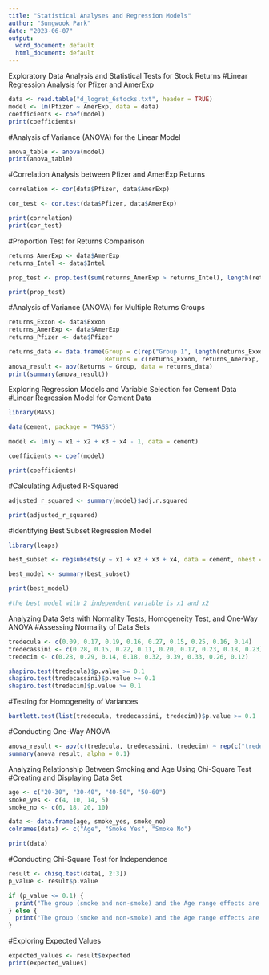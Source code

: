 ```yaml
---
title: "Statistical Analyses and Regression Models"
author: "Sungwook Park"
date: "2023-06-07"
output:
  word_document: default
  html_document: default
---
```

Exploratory Data Analysis and Statistical Tests for Stock Returns
#Linear Regression Analysis for Pfizer and AmerExp
```r
data <- read.table("d_logret_6stocks.txt", header = TRUE)
model <- lm(Pfizer ~ AmerExp, data = data)
coefficients <- coef(model)
print(coefficients)

```
#Analysis of Variance (ANOVA) for the Linear Model
```r
anova_table <- anova(model)
print(anova_table)
```
#Correlation Analysis between Pfizer and AmerExp Returns
```r
correlation <- cor(data$Pfizer, data$AmerExp)

cor_test <- cor.test(data$Pfizer, data$AmerExp)

print(correlation)
print(cor_test)
```
#Proportion Test for Returns Comparison
```r

returns_AmerExp <- data$AmerExp
returns_Intel <- data$Intel

prop_test <- prop.test(sum(returns_AmerExp > returns_Intel), length(returns_AmerExp))

print(prop_test)
```
#Analysis of Variance (ANOVA) for Multiple Returns Groups
```r
returns_Exxon <- data$Exxon
returns_AmerExp <- data$AmerExp
returns_Pfizer <- data$Pfizer

returns_data <- data.frame(Group = c(rep("Group 1", length(returns_Exxon)), rep("Group 2", length(returns_AmerExp)), rep("Group 3", length(returns_Pfizer))),
                           Returns = c(returns_Exxon, returns_AmerExp, returns_Pfizer))
anova_result <- aov(Returns ~ Group, data = returns_data)
print(summary(anova_result))

```




Exploring Regression Models and Variable Selection for Cement Data
#Linear Regression Model for Cement Data
```r
library(MASS)

data(cement, package = "MASS")

model <- lm(y ~ x1 + x2 + x3 + x4 - 1, data = cement)

coefficients <- coef(model)

print(coefficients)

```
#Calculating Adjusted R-Squared
```r
adjusted_r_squared <- summary(model)$adj.r.squared

print(adjusted_r_squared)
```
#Identifying Best Subset Regression Model
```r
library(leaps)

best_subset <- regsubsets(y ~ x1 + x2 + x3 + x4, data = cement, nbest = 1, nvmax = 2, method = "exhaustive")

best_model <- summary(best_subset)

print(best_model)

#the best model with 2 independent variable is x1 and x2
```



Analyzing Data Sets with Normality Tests, Homogeneity Test, and One-Way ANOVA
#Assessing Normality of Data Sets
```r
tredecula <- c(0.09, 0.17, 0.19, 0.16, 0.27, 0.15, 0.25, 0.16, 0.14)
tredecassini <- c(0.28, 0.15, 0.22, 0.11, 0.20, 0.17, 0.23, 0.18, 0.23)
tredecim <- c(0.28, 0.29, 0.14, 0.18, 0.32, 0.39, 0.33, 0.26, 0.12)

shapiro.test(tredecula)$p.value >= 0.1
shapiro.test(tredecassini)$p.value >= 0.1
shapiro.test(tredecim)$p.value >= 0.1

```
#Testing for Homogeneity of Variances
```r
bartlett.test(list(tredecula, tredecassini, tredecim))$p.value >= 0.1
```
#Conducting One-Way ANOVA
```r

anova_result <- aov(c(tredecula, tredecassini, tredecim) ~ rep(c("tredecula", "tredecassini", "tredecim"), each = 9))
summary(anova_result, alpha = 0.1)

```


Analyzing Relationship Between Smoking and Age Using Chi-Square Test
#Creating and Displaying Data Set
```r
age <- c("20-30", "30-40", "40-50", "50-60")
smoke_yes <- c(4, 10, 14, 5)
smoke_no <- c(6, 18, 20, 10)

data <- data.frame(age, smoke_yes, smoke_no)
colnames(data) <- c("Age", "Smoke Yes", "Smoke No")

print(data)


```
#Conducting Chi-Square Test for Independence
```r
result <- chisq.test(data[, 2:3])
p_value <- result$p.value

if (p_value <= 0.1) {
  print("The group (smoke and non-smoke) and the Age range effects are dependent.")
} else {
  print("The group (smoke and non-smoke) and the Age range effects are independent.")
}
```
#Exploring Expected Values
```r
expected_values <- result$expected
print(expected_values)

```



